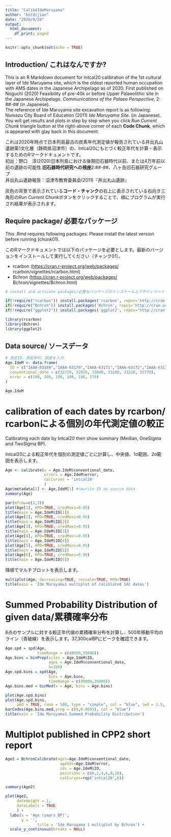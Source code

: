 ```yaml
---
title: "Calib4IdeMaruyama"
author: "kotdijian"
date: "2020/9/28"
output:
  html_document:
    df_print: paged
---
```


```r
knitr::opts_chunk$set(echo = TRUE)
```

## Introduction/ これはなんですか?

This is an R Markdown document for Intcal20 calibration of the 1st cultural layer of Ide Maruyama site, which is the oldest reported human occupation with AMS dates in the Japanese Archipelago as of 2020. First published on Noguchi (2020) Feasibility of pre-40k or before Upper Palaeolithic site in the Japanese Archipelago. *Communications of the Palaeo Perspective*, 2: \#\#-\#\# (in Japanese).\
The reference of Ide Maruyama site excavation report is as following: Numazu City Board of Education (2011) *Ide Maruyama Site*. (in Japanese).\
You will get results and plots in step by step when you click *Run Current Chunk* triangle button at the right-above corner of each **Code Chunk**, which is appeared with glay back in this document.

これは2020年時点で日本列島最古の炭素年代測定値が報告されている井出丸山遺跡第1文化層（静岡県沼津市）の、Intcal20にもとづく較正年代を計算・表示するためのRマークドキュメントです。\
初出：野口　淳(2020)日本列島における後期旧石器時代以前、または4万年前以前の遺跡の可能性.**旧石器時代研究への視座**2:\#\#-\#\#、八ヶ岳旧石器研究グループ\
井出丸山遺跡報告：沼津市教育委員会(2011)『井出丸山遺跡』

灰色の背景で表示されている**コード・チャンク**の右上に表示されている右向き三角形の*Run Current Chunk*ボタンをクリックすることで、順にプログラムが実行され結果が表示されます。

## Require package/ 必要なパッケージ

This .Rmd requires following packages. Please install the latest version before running (chunk01).

このRマークドキュメントでは以下のパッケージを必要とします。最新のバージョンをインストールして実行してください（チャンク01）。

-   rcarbon (<https://cran.r-project.org/web/packages/> rcarbon/vignettes/rcarbon.html)
-   Bchron (<https://cran.r-project.org/web/packages/> Bchron/vignettes/Bchron.html)

```r
# install and activate packages/必要なパッケージのインストールとアクティベート

if(!require("rcarbon")) install.packages('rcarbon', repos='http://cran.us.r-project.org')
if(!require("Bchron")) install.packages('Bchron', repos='http://cran.us.r-project.org') 
if(!require("ggplot2")) install.packages('ggplot2', repos='http://cran.us.r-project.org') 

library(rcarbon)
library(Bchron)
library(ggplot2)
```

## Data source/ ソースデータ

```r
# 測定ID、測定年代、誤差を入力
Age.IdeM <- data.frame(
  ID = c("IAAA-63169","IAAA-63170","IAAA-63171","IAAA-63172","IAAA-63173","IAAA-63174"),
  conventional_date = c(32720, 32920, 33040, 33180, 33230, 32770),
  error = c(190, 200, 190, 180, 190, 170)
)

Age.IdeM
```

# calibration of each dates by rcarbon/ rcarbonによる個別の年代測定値の較正

Calibrating each date by Intcal20 then show summary (Median, OneSigma and TwoSigma BP).

Intcal20による較正年代を個別の測定値ごとに計算し、中央値、1σ範囲、2σ範囲を表示します。

```r
Age <- calibrate(x = Age.IdeM$conventional_date,
                 errors = Age.IdeM$error,
                 calCurves = 'intcal20'
                 )
Age$metadata[1] <- Age.IdeM[1] #rewrite ID as source data
summary(Age)

par(mfrow=c(2,3)) 
plot(Age[1], HPD=TRUE, credMass=0.95)
title(main = Age.IdeM$ID[1])
plot(Age[2], HPD=TRUE, credMass=0.95)
title(main = Age.IdeM$ID[2])
plot(Age[3], HPD=TRUE, credMass=0.95)
title(main = Age.IdeM$ID[3])
plot(Age[4], HPD=TRUE, credMass=0.95)
title(main = Age.IdeM$ID[4])
plot(Age[5], HPD=TRUE, credMass=0.95)
title(main = Age.IdeM$ID[5])
plot(Age[6], HPD=TRUE, credMass=0.95)
title(main = Age.IdeM$ID[6])
```

降順でマルチプロットを表示します。

```r
multiplot(Age, decreasing=TRUE, rescale=TRUE, HPD=TRUE)
title(main = 'Ide Maruyama1 multiplot of caliblated 14C dates')

```

# Summed Probability Distribution of given data/累積確率分布

6点のサンプルに対する較正年代値の累積確率分布を計算し、500年移動平均のライン（青破線）を表示します。37,300calBPにピークを確認できます。

```r
Age.spd = spd(Age,
              timeRange = c(40000,35000)) 
Age.bins = binPrep(sites = Age.IdeM$ID,
                   ages = Age.IdeM$conventional_date,
                   h=100)
Age.spd.bins = spd(Age,
                   bins = Age.bins,
                   timeRange = c(40000,35000))
Age.bins.med = binMed(x = Age, bins = Age.bins)

plot(Age.spd.bins)
plot(Age.spd.bins, 
     add = TRUE, runm = 500, type = "simple", col = "blue", lwd = 1.5, lty = 2)
barCodes(Age.bins.med,yrng = c(0,0.0005), col = "blue")
title(main = 'Ide Maruyama1 Summed Probability Distribution')
```

# Multiplot published in CPP2 short report

```r
Age2 = BchronCalibrate(ages=Age.IdeM$conventional_date,
                        ageSds=Age.IdeM$error,
                        ids = Age.IdeM$ID,
                        positions = c(0,2,4,6,8,10),
                        calCurves=rep('intcal20',6))

summary(Age2)

plot(Age2, 
     dateHeight = 1,
     dateLabels = TRUE
     ) +
  labs(x = 'Age (years BP)',
       y = '',
              title = 'Ide Maruyama 1 multiplot by Bchron') +
  scale_y_continuous(breaks = NULL)
```
